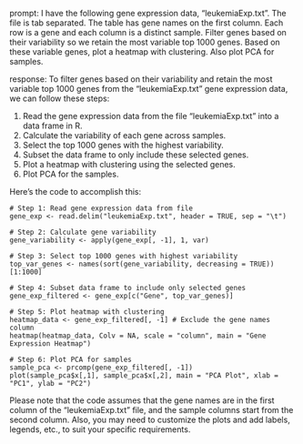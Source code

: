 prompt:
I have the following gene expression data, "leukemiaExp.txt". The file is tab separated. The table has gene names on the first column. Each row is a gene and each column is a distinct sample. Filter genes based on their variability so we retain the most variable top 1000 genes. Based on these variable genes, plot a heatmap with clustering. Also plot PCA for samples.

response:
To filter genes based on their variability and retain the most variable top 1000 genes from the "leukemiaExp.txt" gene expression data, we can follow these steps:

1. Read the gene expression data from the file "leukemiaExp.txt" into a data frame in R.
2. Calculate the variability of each gene across samples.
3. Select the top 1000 genes with the highest variability.
4. Subset the data frame to only include these selected genes.
5. Plot a heatmap with clustering using the selected genes.
6. Plot PCA for the samples.

Here's the code to accomplish this:

```
# Step 1: Read gene expression data from file
gene_exp <- read.delim("leukemiaExp.txt", header = TRUE, sep = "\t")

# Step 2: Calculate gene variability
gene_variability <- apply(gene_exp[, -1], 1, var)

# Step 3: Select top 1000 genes with highest variability
top_var_genes <- names(sort(gene_variability, decreasing = TRUE))[1:1000]

# Step 4: Subset data frame to include only selected genes
gene_exp_filtered <- gene_exp[c("Gene", top_var_genes)]

# Step 5: Plot heatmap with clustering
heatmap_data <- gene_exp_filtered[, -1] # Exclude the gene names column
heatmap(heatmap_data, Colv = NA, scale = "column", main = "Gene Expression Heatmap")

# Step 6: Plot PCA for samples
sample_pca <- prcomp(gene_exp_filtered[, -1])
plot(sample_pca$x[,1], sample_pca$x[,2], main = "PCA Plot", xlab = "PC1", ylab = "PC2")
```

Please note that the code assumes that the gene names are in the first column of the "leukemiaExp.txt" file, and the sample columns start from the second column. Also, you may need to customize the plots and add labels, legends, etc., to suit your specific requirements.
